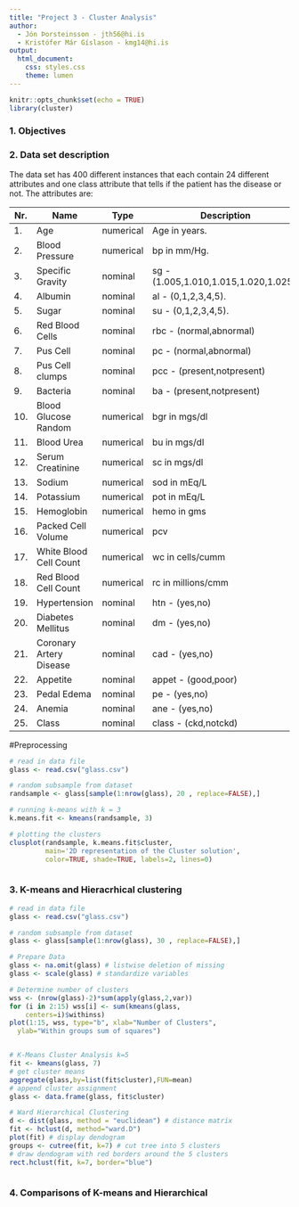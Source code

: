 ```yaml
---
title: "Project 3 - Cluster Analysis"
author: 
  - Jón Þorsteinsson - jth56@hi.is
  - Kristófer Már Gíslason - kmg14@hi.is
output: 
  html_document:
    css: styles.css
    theme: lumen
---
```




```r
knitr::opts_chunk$set(echo = TRUE)
library(cluster)

```

### 1. Objectives


### 2. Data set description

The data set has 400 different instances that each contain 24 different attributes and one class attribute that tells if the patient has the disease or not. The attributes are:

| Nr. | Name | Type | Description |
| --- | ---- | ---- | ----------- |
| 1. | Age | numerical | Age in years. |
| 2. | Blood Pressure | numerical | bp in mm/Hg. |
| 3. | Specific Gravity | nominal | sg - (1.005,1.010,1.015,1.020,1.025). |
| 4. | Albumin | nominal | al - (0,1,2,3,4,5). |
| 5. | Sugar | nominal | su - (0,1,2,3,4,5). |
| 6. | Red Blood Cells | nominal | rbc - (normal,abnormal)|
| 7. | Pus Cell | nominal | pc - (normal,abnormal) |
| 8. | Pus Cell clumps | nominal | pcc - (present,notpresent)|
| 9. | Bacteria | nominal | ba - (present,notpresent)|
| 10. | Blood Glucose Random | numerical | bgr in mgs/dl| 
| 11. | Blood Urea | numerical | bu in mgs/dl| 
| 12. | Serum Creatinine | numerical | sc in mgs/dl| 
| 13. | Sodium | numerical | sod in mEq/L| 
| 14. | Potassium | numerical | pot in mEq/L| 
| 15. | Hemoglobin | numerical | hemo in gms| 
| 16. | Packed Cell Volume | numerical | pcv| 
| 17. | White Blood Cell Count | numerical | wc in cells/cumm| 
| 18. | Red Blood Cell Count | numerical | rc in millions/cmm| 
| 19. | Hypertension | nominal | htn - (yes,no)| 
| 20. | Diabetes Mellitus | nominal | dm - (yes,no)| 
| 21. | Coronary Artery Disease | nominal | cad - (yes,no)| 
| 22. | Appetite | nominal | appet - (good,poor)| 
| 23. | Pedal Edema | nominal | pe - (yes,no)|	
| 24. | Anemia | nominal | ane - (yes,no)| 
| 25. | Class | nominal | class - (ckd,notckd)|




#Preprocessing




```r


# read in data file
glass <- read.csv("glass.csv")

# random subsample from dataset
randsample <- glass[sample(1:nrow(glass), 20 , replace=FALSE),]

# running k-means with k = 3
k.means.fit <- kmeans(randsample, 3)

# plotting the clusters
clusplot(randsample, k.means.fit$cluster,
         main='2D representation of the Cluster solution',
         color=TRUE, shade=TRUE, labels=2, lines=0)



```

### 3. K-means and Hieracrhical clustering


```r

# read in data file
glass <- read.csv("glass.csv")

# random subsample from dataset
glass <- glass[sample(1:nrow(glass), 30 , replace=FALSE),]

# Prepare Data
glass <- na.omit(glass) # listwise deletion of missing
glass <- scale(glass) # standardize variables

# Determine number of clusters
wss <- (nrow(glass)-2)*sum(apply(glass,2,var))
for (i in 2:15) wss[i] <- sum(kmeans(glass, 
  	centers=i)$withinss)
plot(1:15, wss, type="b", xlab="Number of Clusters",
  ylab="Within groups sum of squares")


# K-Means Cluster Analysis k=5
fit <- kmeans(glass, 7) 
# get cluster means 
aggregate(glass,by=list(fit$cluster),FUN=mean)
# append cluster assignment
glass <- data.frame(glass, fit$cluster)

# Ward Hierarchical Clustering
d <- dist(glass, method = "euclidean") # distance matrix
fit <- hclust(d, method="ward.D") 
plot(fit) # display dendogram
groups <- cutree(fit, k=7) # cut tree into 5 clusters
# draw dendogram with red borders around the 5 clusters 
rect.hclust(fit, k=7, border="blue")

```



```r

```



### 4. Comparisons of K-means and Hierarchical










